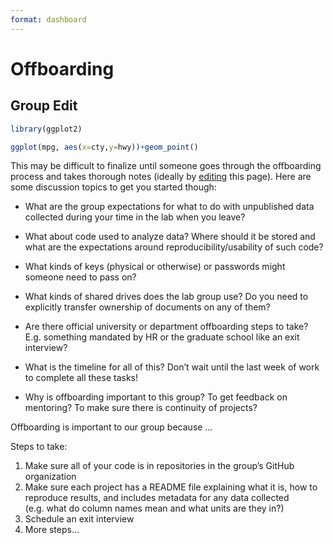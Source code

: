 ```yaml
---
format: dashboard
---
```



# Offboarding

::: callout-important
## Group Edit

```r
library(ggplot2)
```

```r
ggplot(mpg, aes(x=cty,y=hwy))+geom_point()
```

This may be difficult to finalize until someone goes through the offboarding process and takes thorough notes (ideally by [editing](contributing.qmd) this page).
Here are some discussion topics to get you started though:

-   What are the group expectations for what to do with unpublished data collected during your time in the lab when you leave?

-   What about code used to analyze data?
    Where should it be stored and what are the expectations around reproducibility/usability of such code?

-   What kinds of keys (physical or otherwise) or passwords might someone need to pass on?

-   What kinds of shared drives does the lab group use?
    Do you need to explicitly transfer ownership of documents on any of them?

-   Are there official university or department offboarding steps to take?
    E.g. something mandated by HR or the graduate school like an exit interview?

-   What is the timeline for all of this?
    Don't wait until the last week of work to complete all these tasks!

-   Why is offboarding important to this group?
    To get feedback on mentoring?
    To make sure there is continuity of projects?
:::

Offboarding is important to our group because ...

Steps to take:

1.  Make sure all of your code is in repositories in the group's GitHub organization
2.  Make sure each project has a README file explaining what it is, how to reproduce results, and includes metadata for any data collected (e.g. what do column names mean and what units are they in?)
3.  Schedule an exit interview
4.  More steps...
